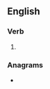 ==English==

===Verb===
{{head|en|verb form}}

# {{en-past of|gedge}}

===Anagrams===
* {{anagrams|en|degged}}